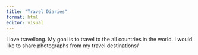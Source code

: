 ```yaml
---
title: "Travel Diaries"
format: html
editor: visual
---
```


I love travellong. My goal is to travel to the all countries in the world. I would like to share photographs from my  travel destinations/
